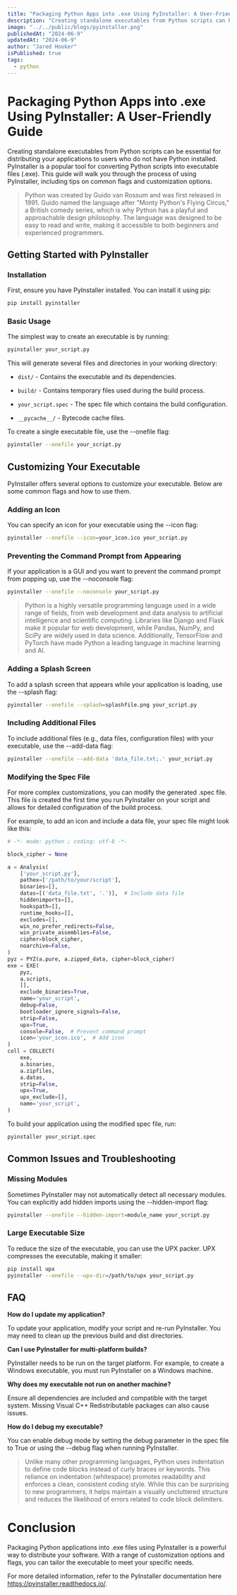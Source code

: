```yaml
---
title: "Packaging Python Apps into .exe Using PyInstaller: A User-Friendly Guide"
description: "Creating standalone executables from Python scripts can be essential for distributing your applications to users who do not have Python installed."
image: "../../public/blogs/pyinstaller.png"
publishedAt: "2024-06-9"
updatedAt: "2024-06-9"
author: "Jared Hooker"
isPublished: true
tags: 
  - python
---
```



# Packaging Python Apps into .exe Using PyInstaller: A User-Friendly Guide

Creating standalone executables from Python scripts can be essential for distributing your applications to users who do not have Python installed. PyInstaller is a popular tool for converting Python scripts into executable files (.exe). This guide will walk you through the process of using PyInstaller, including tips on common flags and customization options.

>Python was created by Guido van Rossum and was first released in 1991. Guido named the language after "Monty Python's Flying Circus," a British comedy series, which is why Python has a playful and approachable design philosophy. The language was designed to be easy to read and write, making it accessible to both beginners and experienced programmers.
>

## Getting Started with PyInstaller

### Installation

First, ensure you have PyInstaller installed. You can install it using pip:

```bash
pip install pyinstaller
```

### Basic Usage

The simplest way to create an executable is by running:

```bash
pyinstaller your_script.py
```

This will generate several files and directories in your working directory:

- `dist/` - Contains the executable and its dependencies.

- `build/` - Contains temporary files used during the build process.

- `your_script.spec` - The spec file which contains the build configuration.

- `__pycache__/` - Bytecode cache files.

To create a single executable file, use the --onefile flag:

```bash
pyinstaller --onefile your_script.py
```

<BannerAdOne/>

## Customizing Your Executable

PyInstaller offers several options to customize your executable. Below are some common flags and how to use them.

### Adding an Icon

You can specify an icon for your executable using the --icon flag:

```bash
pyinstaller --onefile --icon=your_icon.ico your_script.py
```

### Preventing the Command Prompt from Appearing

If your application is a GUI and you want to prevent the command prompt from popping up, use the --noconsole flag:

```bash
pyinstaller --onefile --noconsole your_script.py
```

>Python is a highly versatile programming language used in a wide range of fields, from web development and data analysis to artificial intelligence and scientific computing. Libraries like Django and Flask make it popular for web development, while Pandas, NumPy, and SciPy are widely used in data science. Additionally, TensorFlow and PyTorch have made Python a leading language in machine learning and AI.
>

### Adding a Splash Screen

To add a splash screen that appears while your application is loading, use the --splash flag:

```bash
pyinstaller --onefile --splash=splashfile.png your_script.py
```

### Including Additional Files

To include additional files (e.g., data files, configuration files) with your executable, use the --add-data flag:

```bash
pyinstaller --onefile --add-data 'data_file.txt;.' your_script.py
```

### Modifying the Spec File

For more complex customizations, you can modify the generated .spec file. This file is created the first time you run PyInstaller on your script and allows for detailed configuration of the build process.

For example, to add an icon and include a data file, your spec file might look like this:

```python
# -*- mode: python ; coding: utf-8 -*-

block_cipher = None

a = Analysis(
    ['your_script.py'],
    pathex=['/path/to/your/script'],
    binaries=[],
    datas=[('data_file.txt', '.')],  # Include data file
    hiddenimports=[],
    hookspath=[],
    runtime_hooks=[],
    excludes=[],
    win_no_prefer_redirects=False,
    win_private_assemblies=False,
    cipher=block_cipher,
    noarchive=False,
)
pyz = PYZ(a.pure, a.zipped_data, cipher=block_cipher)
exe = EXE(
    pyz,
    a.scripts,
    [],
    exclude_binaries=True,
    name='your_script',
    debug=False,
    bootloader_ignore_signals=False,
    strip=False,
    upx=True,
    console=False,  # Prevent command prompt
    icon='your_icon.ico',  # Add icon
)
coll = COLLECT(
    exe,
    a.binaries,
    a.zipfiles,
    a.datas,
    strip=False,
    upx=True,
    upx_exclude=[],
    name='your_script',
)
```

To build your application using the modified spec file, run:

```bash
pyinstaller your_script.spec
```

## Common Issues and Troubleshooting

### Missing Modules

Sometimes PyInstaller may not automatically detect all necessary modules. You can explicitly add hidden imports using the --hidden-import flag:

```bash
pyinstaller --onefile --hidden-import=module_name your_script.py
```

### Large Executable Size

To reduce the size of the executable, you can use the UPX packer. UPX compresses the executable, making it smaller:

```bash
pip install upx
pyinstaller --onefile --upx-dir=/path/to/upx your_script.py
```

## FAQ

**How do I update my application?**

To update your application, modify your script and re-run PyInstaller. You may need to clean up the previous build and dist directories.

**Can I use PyInstaller for multi-platform builds?**

PyInstaller needs to be run on the target platform. For example, to create a Windows executable, you must run PyInstaller on a Windows machine.

**Why does my executable not run on another machine?**

Ensure all dependencies are included and compatible with the target system. Missing Visual C++ Redistributable packages can also cause issues.

**How do I debug my executable?**

You can enable debug mode by setting the debug parameter in the spec file to True or using the --debug flag when running PyInstaller.

>Unlike many other programming languages, Python uses indentation to define code blocks instead of curly braces or keywords. This reliance on indentation (whitespace) promotes readability and enforces a clean, consistent coding style. While this can be surprising to new programmers, it helps maintain a visually uncluttered structure and reduces the likelihood of errors related to code block delimiters.
>

# Conclusion

Packaging Python applications into .exe files using PyInstaller is a powerful way to distribute your software. With a range of customization options and flags, you can tailor the executable to meet your specific needs.

For more detailed information, refer to the PyInstaller documentation here https://pyinstaller.readthedocs.io/.